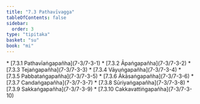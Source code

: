 ```yaml
---
title: "7.3 Pathavīvagga"
tableOfContents: false
sidebar:
  order: 3
type: "tipitaka"
basket: "su"
book: "mi"
---
```



<DynamicBreadcrumb />



<TableOfContents book="mi" section="7.3">
* [7.3.1 Pathavīaṅgapañha](7-3/7-3-1)
* [7.3.2 Āpaṅgapañha](7-3/7-3-2)
* [7.3.3 Tejaṅgapañha](7-3/7-3-3)
* [7.3.4 Vāyuṅgapañha](7-3/7-3-4)
* [7.3.5 Pabbataṅgapañha](7-3/7-3-5)
* [7.3.6 Ākāsaṅgapañha](7-3/7-3-6)
* [7.3.7 Candaṅgapañha](7-3/7-3-7)
* [7.3.8 Sūriyaṅgapañha](7-3/7-3-8)
* [7.3.9 Sakkaṅgapañha](7-3/7-3-9)
* [7.3.10 Cakkavattiṅgapañha](7-3/7-3-10)
</TableOfContents>